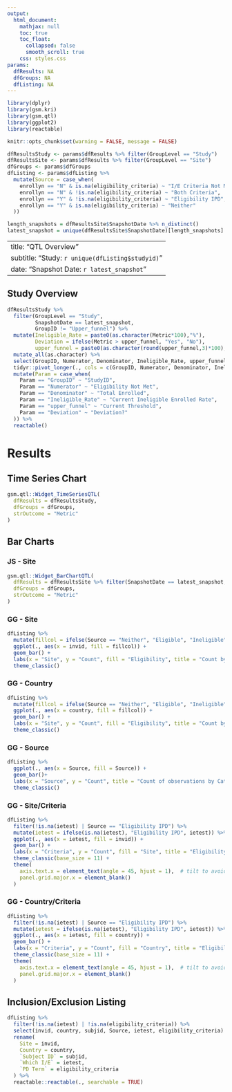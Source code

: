 ```yaml
---
output:
  html_document:
    mathjax: null
    toc: true
    toc_float:
      collapsed: false
      smooth_scroll: true
    css: styles.css
params:
  dfResults: NA
  dfGroups: NA
  dfListing: NA
---
```


```r
library(dplyr)
library(gsm.kri)
library(gsm.qtl)
library(ggplot2)
library(reactable)

knitr::opts_chunk$set(warning = FALSE, message = FALSE) 

dfResultsStudy <- params$dfResults %>% filter(GroupLevel == "Study")
dfResultsSite <- params$dfResults %>% filter(GroupLevel == "Site")
dfGroups <- params$dfGroups
dfListing <- params$dfListing %>% 
  mutate(Source = case_when(
    enrollyn == "N" & is.na(eligibility_criteria) ~ "I/E Criteria Not Met",
    enrollyn == "N" & !is.na(eligibility_criteria) ~ "Both Criteria",
    enrollyn == "Y" & !is.na(eligibility_criteria) ~ "Eligibility IPD",
    enrollyn == "Y" & is.na(eligibility_criteria) ~ "Neither"
  ))

length_snapshots = dfResultsSite$SnapshotDate %>% n_distinct()
latest_snapshot = unique(dfResultsSite$SnapshotDate)[length_snapshots]
```

---
title: "QTL Overview"
subtitle: "Study: `r unique(dfListing$studyid)`"
date: "Snapshot Date: `r latest_snapshot`"
--- 

## Study Overview
```r
dfResultsStudy %>%
  filter(GroupLevel == "Study",
         SnapshotDate == latest_snapshot,
         GroupID != "Upper_funnel") %>%
  mutate(Ineligible_Rate = paste0(as.character(Metric*100),"%"),
         Deviation = ifelse(Metric > upper_funnel, "Yes", "No"),
         upper_funnel = paste0(as.character(round(upper_funnel,3)*100), "%")) %>%
  mutate_all(as.character) %>%
  select(GroupID, Numerator, Denominator, Ineligible_Rate, upper_funnel, Deviation) %>%
  tidyr::pivot_longer(., cols = c(GroupID, Numerator, Denominator, Ineligible_Rate, upper_funnel, Deviation), names_to = "Param", values_to = "Value") %>%
  mutate(Param = case_when(
    Param == "GroupID" ~ "StudyID",
    Param == "Numerator" ~ "Eligibility Not Met",
    Param == "Denominator" ~ "Total Enrolled",
    Param == "Ineligible_Rate" ~ "Current Ineligible Enrolled Rate",
    Param == "upper_funnel" ~ "Current Threshold",
    Param == "Deviation" ~ "Deviation?"
  )) %>% 
  reactable()
```

# Results

## Time Series Chart
```r
gsm.qtl::Widget_TimeSeriesQTL(
  dfResults = dfResultsStudy,
  dfGroups = dfGroups,
  strOutcome = "Metric"
)
```

## Bar Charts {.tabset .tabset-pills}

### JS - Site
```r
gsm.qtl::Widget_BarChartQTL(
  dfResults = dfResultsSite %>% filter(SnapshotDate == latest_snapshot, GroupID != "Upper_funnel"),
  dfGroups = dfGroups,
  strOutcome = "Metric"
)
```

### GG - Site
```r
dfListing %>% 
  mutate(fillcol = ifelse(Source == "Neither", "Eligible", "Ineligible")) %>% 
  ggplot(., aes(x = invid, fill = fillcol)) +
  geom_bar() +
  labs(x = "Site", y = "Count", fill = "Eligibility", title = "Count by site") +
  theme_classic()
```

### GG - Country
```r
dfListing %>% 
  mutate(fillcol = ifelse(Source == "Neither", "Eligible", "Ineligible")) %>% 
  ggplot(., aes(x = country, fill = fillcol)) +
  geom_bar() +
  labs(x = "Site", y = "Count", fill = "Eligibility", title = "Count by site") +
  theme_classic()
```

### GG - Source
```r
dfListing %>% 
  ggplot(., aes(x = Source, fill = Source)) +
  geom_bar()+
  labs(x = "Source", y = "Count", title = "Count of observations by Category/Source") +
  theme_classic()
```

### GG - Site/Criteria
```r
dfListing %>% 
  filter(!is.na(ietest) | Source == "Eligibility IPD") %>% 
  mutate(ietest = ifelse(is.na(ietest), "Eligibility IPD", ietest)) %>%  
  ggplot(., aes(x = ietest, fill = invid)) +
  geom_bar() +
  labs(x = "Criteria", y = "Count", fill = "Site", title = "Eligibility by site") + 
  theme_classic(base_size = 11) + 
  theme(
    axis.text.x = element_text(angle = 45, hjust = 1),  # tilt to avoid overlap
    panel.grid.major.x = element_blank()
  )
```

### GG - Country/Criteria
```r
dfListing %>% 
  filter(!is.na(ietest) | Source == "Eligibility IPD") %>% 
  mutate(ietest = ifelse(is.na(ietest), "Eligibility IPD", ietest)) %>%  
  ggplot(., aes(x = ietest, fill = country)) +
  geom_bar() +
  labs(x = "Criteria", y = "Count", fill = "Country", title = "Eligibility by Country") + 
  theme_classic(base_size = 11) + 
  theme(
    axis.text.x = element_text(angle = 45, hjust = 1),  # tilt to avoid overlap
    panel.grid.major.x = element_blank()
  )
```

## Inclusion/Exclusion Listing
```r
dfListing %>% 
  filter(!is.na(ietest) | !is.na(eligibility_criteria)) %>% 
  select(invid, country, subjid, Source, ietest, eligibility_criteria) %>%
  rename(
    Site = invid,
    Country = country,
    `Subject ID` = subjid,
    `Which I/E` = ietest,
    `PD Term` = eligibility_criteria
  ) %>% 
  reactable::reactable(., searchable = TRUE)
```
